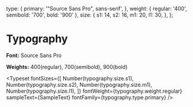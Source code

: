 <!-- Typography.stories.mdx -->


<Meta title="Foundation/Typography" />

  type: {
    primary: '"Source Sans Pro", sans-serif',
  },
  weight: {
    regular: '400',
    semibold: '700',
    bold: '900'
  },
  size: {
    s1: 14,
    s2: 16,
    m1: 20,
    l1: 30,
  },
};


# Typography

**Font:** Source Sans Pro

**Weights:** 400(regular), 700(semibold), 900(bold)

<Typeset
  fontSizes={[
    Number(typography.size.s1),
    Number(typography.size.s2),
    Number(typography.size.m1),
    Number(typography.size.l1),
  ]}
  fontWeight={typography.weight.regular}
  sampleText={SampleText}
  fontFamily={typography.type.primary}
/>